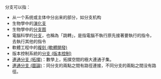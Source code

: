 分支可以指：
*从一个系统或主体中分出来的部分，如分支机构
*生物學中的[[演化支|演化支]]
*生物學中的[[分支图|分支图]]
*電腦科學的[[分支_(计算机科学)|分支]]，也稱為「跳轉」，是指電腦不執行原先接著要執行的指令，去執行其他的指令
*軟體工程中的[[複刻_(軟體開發)|複刻 (軟體開發)]]
*版本控制系統的[[分支_(版本控制)|分支 (版本控制)]]
*[[連通分支_(拓撲)|連通分支 (拓撲)]]：數學上，拓撲空間的極大連通子集。
*[[连通分量_(图论)|連通分支 (圖論)]]：同分支的兩點之間有路徑連接，不同分支的兩點之間没有路徑。
{{disambig|分|cat=二字消歧義}}